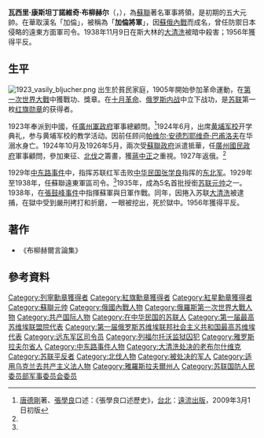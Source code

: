 {{expand|time=2017-10-21T01:44:34+00:00}}
{{Infobox Military Person 
|name=瓦西里·康斯坦丁諾維奇·布柳赫尔
|native_name= Васи́лий Константи́нович Блю́хер
|birth_date={{Birth date|1889|12|1}}
|death_date={{death date and age|1938|11|9|1889|12|1}}
|placeofbirth={{flag|Russian Empire}}[[雅羅斯拉夫爾省|雅羅斯拉夫爾省]]{{link-ru|巴爾辛卡村|Барщинка (Ярославская область)}}
|placeofdeath={{USSR}}[[莫斯科|莫斯科]]
|image=Vasily Konstantinovich Blyukher.jpg
|caption=蘇聯元帥布柳赫尔
|nickname=加倫將軍
|allegiance = {{flag|Russian Empire}} <br/>{{USSR}} 
|branch = [[File:Red_Army_flag.svg|15px]] [[蘇聯紅軍|蘇聯紅軍]]
|serviceyears={{flag|Russian Empire}} (1914-1917)<br/>{{USSR}} (1917-1938)
|party = 
|rank=[[File:Red_Army_Marshal_1940.png|25px]] [[File:Ussr-army-1943-marshal_soviet_union-horizontal.PNG|40px]] [[蘇聯元帥|蘇聯元帥]] 
|commands=[[File:Red_Army_flag.svg|15px]] [[蘇聯紅軍|蘇聯紅軍]]
|battles=[[第一次世界大戰|第一次世界大戰]]<br />[[俄國內戰|俄國內戰]]<br />[[國民革命軍北伐|國民革命軍北伐]]<br />[[中東路事件|中東路事件]]<br />[[波蘇戰爭|波蘇戰爭]]<br/>[[蘇日國界戰爭|蘇日國界戰爭]]
|awards=[[列寧勳章|列寧勳章]] x2<br />[[紅旗勳章|紅旗勳章]] x4<br />[[紅星勳章|紅星勳章]]<br/>[[喬治十字勳章|喬治十字勳章]]X2
|laterwork=
|portrayedby=
}} 

'''瓦西里·康斯坦丁諾維奇·布柳赫尔'''（{{lang-ru|'''Василий Константинович Блюхер'''}}，{{bd|1889年|11月19日|1938年|11月9日|catIdx=Блюхер}}），為[[蘇聯|蘇聯]]著名軍事將領，是初期的五大元帥。在華取漢名「加倫」，被稱為「'''加倫將軍'''」，因[[俄國內戰|蘇俄內戰]]而成名，曾任防禦日本侵略的遠東方面軍司令。1938年11月9日在斯大林的[[大清洗|大清洗]]被暗中殺害；1956年獲得平反。

==生平==
[[File:1923_vasily_bljucher.png|right]]
出生於貧民家庭，1905年開始參加革命運動，在[[第一次世界大戰|第一次世界大戰]]中獲戰功、獎章。在[[十月革命|十月革命]]、[[俄罗斯内战|俄罗斯内战]]中立下战功，是[[苏联|苏联]]第一枚[[红旗勋章|红旗勋章]]的获得者。

1923年奉派到中國，任[[廣州軍政府|廣州軍政府]]軍事總顧問。<ref name="學良口述">[[唐德剛|唐德剛]]著、[[張學良|張學良]]口述：《張學良口述歷史》，[[台北|台北]]：[[遠流出版|遠流出版]]，2009年3月1日初版</ref>{{rp|202}}1924年6月，出席[[黄埔军校|黄埔军校]]开学典礼，参与黄埔军校的教学活动。因前任顾问[[帕维尔·安德烈耶维奇·巴甫洛夫|帕维尔·安德烈耶维奇·巴甫洛夫]]在华溺水身亡。1924年10月及1926年5月，兩次受[[蘇聯政府|蘇聯政府]]派遣抵華，任[[廣州國民政府|廣州國民政府]]軍事顧問，參加東征、[[國民革命軍北伐|北伐]]之籌畫，獲[[蔣中正|蔣中正]]之重視。1927年返俄。<ref name="學良口述"/>{{rp|202}}

1929年[[中东路事件|中东路事件]]中，指挥苏联红军击败[[中华民国|中华民国]][[张学良|张学良]]指挥的[[东北军|东北军]]。1929年至1938年，任蘇聯遠東軍區司令。<ref name="學良口述"/>{{rp|202}}1935年，成為5名首批授銜[[苏联元帅|苏联元帅]]之一。1938年，在[[張鼓峰事件|張鼓峰事件]]中指揮蘇軍與日軍作戰。同年，因捲入苏联[[大清洗|大清洗]]被逮捕，在獄中受到嚴刑拷打和折磨，一眼被挖出，死於獄中。1956年獲得平反。

==著作==
*《布柳赫爾言論集》

==參考資料==
{{reflist}}

{{蘇聯元帥}}
{{Authority control}}
{{DEFAULTSORT:B}}
[[Category:列寧勳章獲得者|Category:列寧勳章獲得者]]
[[Category:紅旗勳章獲得者|Category:紅旗勳章獲得者]]
[[Category:紅星勳章獲得者|Category:紅星勳章獲得者]]
[[Category:蘇聯元帅|Category:蘇聯元帅]]
[[Category:俄國內戰人物|Category:俄國內戰人物]]
[[Category:俄羅斯第一次世界大戰人物|Category:俄羅斯第一次世界大戰人物]]
[[Category:共产国际人物|Category:共产国际人物]]
[[Category:在中华民国的苏联人|Category:在中华民国的苏联人]]
[[Category:第一届最高苏维埃联盟院代表|Category:第一届最高苏维埃联盟院代表]]
[[Category:第一届俄罗斯苏维埃联邦社会主义共和国最高苏维埃代表|Category:第一届俄罗斯苏维埃联邦社会主义共和国最高苏维埃代表]]
[[Category:远东军区司令员|Category:远东军区司令员]]
[[Category:列福尔托沃监狱囚犯|Category:列福尔托沃监狱囚犯]]
[[Category:雅罗斯拉夫尔省人|Category:雅罗斯拉夫尔省人]]
[[Category:中东路事件人物|Category:中东路事件人物]]
[[Category:大清洗处决的老布尔什维克|Category:大清洗处决的老布尔什维克]]
[[Category:苏联平反者|Category:苏联平反者]]
[[Category:北伐人物|Category:北伐人物]]
[[Category:被处决的军人|Category:被处决的军人]]
[[Category:适用乌克兰去共产主义法人物|Category:适用乌克兰去共产主义法人物]]
[[Category:雅羅斯拉夫爾州人|Category:雅羅斯拉夫爾州人]]
[[Category:苏联国防人民委员部军事委员会委员|Category:苏联国防人民委员部军事委员会委员]]